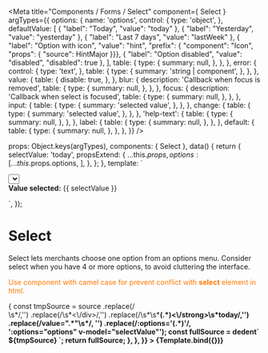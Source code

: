 

<Meta
  title="Components / Forms / Select"
  component={ Select }
  argTypes={{
    options: {
      name: 'options',
      control: {
        type: 'object',
      },
      defaultValue: [
        { "label": "Today", "value": "today" },
        { "label": "Yesterday", "value": "yesterday" },
        { "label": "Last 7 days", "value": "lastWeek" },
        { "label": "Option with icon", "value": "hint", "prefix": { "component": "Icon", "props": { "source": HintMajor }}},
        { "label": "Option disabled", "value": "disabled", "disabled": true },
      ],
      table: {
        type: {
          summary: null,
        },
      },
    },
    error: {
      control: {
        type: 'text',
      },
      table: {
        type: {
          summary: 'string | component',
        },
      },
    },
    value: {
      table: {
        disable: true,
      },
    },
    blur: {
      description: 'Callback when focus is removed',
      table: {
        type: {
          summary: null,
        },
      },
    },
    focus: {
      description: 'Callback when select is focused',
      table: {
        type: {
          summary: null,
        },
      },
    },
    input: {
      table: {
        type: {
          summary: 'selected value',
        },
      },
    },
    change: {
      table: {
        type: {
          summary: 'selected value',
        },
      },
    },
    'help-text': {
      table: {
        type: {
          summary: null,
        },
      },
    },
    label: {
      table: {
        type: {
          summary: null,
        },
      },
    },
    default: {
      table: {
        type: {
          summary: null,
        },
      },
    },
  }}
/>

  props: Object.keys(argTypes),
  components: { Select },
  data() {
    return {
      selectValue: 'today',
      propsExtend: {
        ...this.$props,
        options: [
          ...this.$props.options,
        ],
      },
    };
  },
  template: `<div><Select v-bind="propsExtend" v-model="selectValue">
    <template slot="label">Date Range</template>
  </Select>
  <br/>
  <strong>Value selected:</strong> {{ selectValue }}
  </div>`,
});

# Select

Select lets merchants choose one option from an options menu. Consider select when you have 4 or more options, to avoid cluttering the interface.

<font color="#FF7900">Use component with camel case for prevent conflict with <b>select</b> element in html.</font>

<Canvas>
  <Story
    name="Select"
    parameters={{
      docs: {
        transformSource: (source) => {
          const tmpSource = source
            .replace(/<div>\s*/,'')
            .replace(/\s*<\/div>/,'')
            .replace(/\s*<br\s\/>\s*<strong>(.*)<\/strong>\s*today/,'')
            .replace(/value=".*"\s*/, '')
            .replace(/:options='(.*)'/, ':options="options" v-model="selectValue"');
          const fullSource = dedent`
            ${tmpSource}
          `;
          return fullSource;
        },
      },
    }}
  >
    {Template.bind({})}
  </Story>
</Canvas>

<ArgsTable story="Select" />
